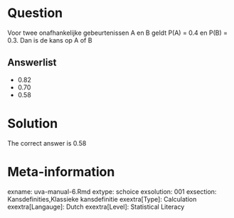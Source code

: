 Question
========

Voor twee onafhankelijke gebeurtenissen A en B geldt P(A) = 0.4 en P(B) = 0.3. Dan is de kans op A of B 

Answerlist
----------
* 0.82
* 0.70
* 0.58

Solution
========

The correct answer is  0.58 

Meta-information
================
exname: uva-manual-6.Rmd 
extype: schoice 
exsolution: 001 
exsection: Kansdefinities,Klassieke kansdefinitie 
exextra[Type]: Calculation
exextra[Langauge]: Dutch 
exextra[Level]: Statistical Literacy
